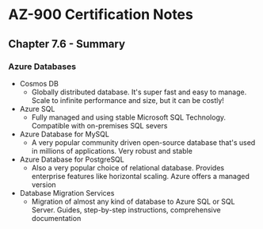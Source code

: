 # AZ-900 Certification Notes
## Chapter 7.6 - Summary

### Azure Databases
* Cosmos DB
	* Globally distributed database. It's super fast and easy to manage. Scale to infinite performance and size, but it can be costly!
* Azure SQL
	* Fully managed and using stable Microsoft SQL Technology. Compatible with on-premises SQL severs
* Azure Database for MySQL
	* A very popular community driven open-source database that's used in millions of applications. Very robust and stable
* Azure Database for PostgreSQL
	* Also a very popular choice of relational database. Provides enterprise features like horizontal scaling. Azure offers a managed version
* Database Migration Services
	* Migration of almost any kind of database to Azure SQL or SQL Server. Guides, step-by-step instructions, comprehensive documentation